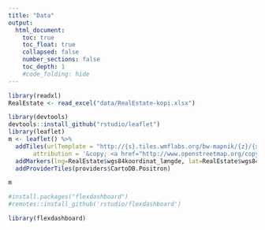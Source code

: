```yaml
---
title: "Data"
output:
  html_document:
    toc: true
    toc_float: true
    collapsed: false
    number_sections: false
    toc_depth: 1
    #code_folding: hide
---
```


```r
library(readxl)
RealEstate <- read_excel("data/RealEstate-kopi.xlsx")

library(devtools)
devtools::install_github("rstudio/leaflet")
library(leaflet)
m <- leaflet() %>%
  addTiles(urlTemplate = "http://{s}.tiles.wmflabs.org/bw-mapnik/{z}/{x}/{y}.png", 
       attribution = '&copy; <a href="http://www.openstreetmap.org/copyright">OpenStreetMap</a>') %>%  # Add default OpenStreetMap map tiles
  addMarkers(lng=RealEstate$wgs84koordinat_længde, lat=RealEstate$wgs84koordinat_bredde, popup=RealEstate$Adresse, clusterOptions = markerClusterOptions()) %>% 
  addProviderTiles(providers$CartoDB.Positron)  

m

```


```r
#install.packages("flexdashboard")
#remotes::install_github('rstudio/flexdashboard')

library(flexdashboard)
```